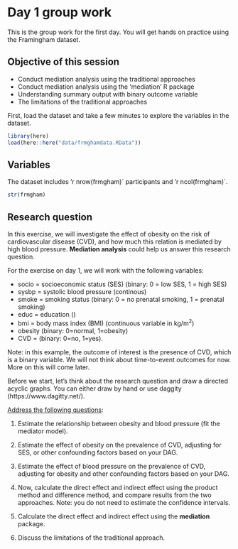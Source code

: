 # Day 1 group work

This is the group work for the first day. You will get hands on practice
using the Framingham dataset.

::: callout-note
## Objective of this session

-   Conduct mediation analysis using the traditional approaches
-   Conduct mediation analysis using the 'mediation' R package
-   Understanding summary output with binary outcome variable
-   The limitations of the traditional approaches
:::

First, load the dataset and take a few minutes to explore the variables
in the dataset.

```r
library(here)
load(here::here("data/frmghamdata.RData"))

```

## Variables

The dataset includes 'r nrow(frmgham)´ participants and 'r
ncol(frmgham)´.

```r
str(frmgham)
```

## Research question

In this exercise, we will investigate the effect of obesity on the risk
of cardiovascular disease (CVD), and how much this relation is mediated
by high blood pressure. **Mediation analysis** could help us answer this
research question.

For the exercise on day 1, we will work with the following variables:

-   socio = socioeconomic status (SES) (binary: 0 = low SES, 1 = high
    SES)
-   sysbp = systolic blood pressure (continous)
-   smoke = smoking status (binary: 0 = no prenatal smoking, 1 =
    prenatal smoking)
-   educ = education ()
-   bmi = body mass index (BMI) (continuous variable in kg/m^2^)
-   obesity (binary: 0=normal, 1=obesity)
-   CVD = (binary: 0=no, 1=yes).

Note: in this example, the outcome of interest is the presence of CVD,
which is a binary variable. We will not think about time-to-event
outcomes for now. More on this will come later.

Before we start, let's think about the research question and draw a
directed acyclic graphs. You can either draw by hand or use daggity
(https://www.dagitty.net/).

[Address the following questions]{.underline}:

1.  Estimate the relationship between obesity and blood pressure (fit
    the mediator model).

2.  Estimate the effect of obesity on the prevalence of CVD, adjusting
    for SES, or other confounding factors based on your DAG.

3.  Estimate the effect of blood pressure on the prevalence of CVD,
    adjusting for obesity and other confounding factors based on your
    DAG.

4.  Now, calculate the direct effect and indirect effect using the
    product method and difference method, and compare results from the
    two approaches. Note: you do not need to estimate the confidence
    intervals.

5.  Calculate the direct effect and indirect effect using the
    **mediation** package.

6.  Discuss the limitations of the traditional approach.
